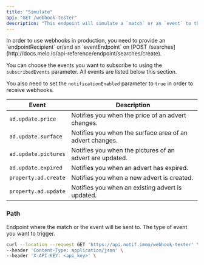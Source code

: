 ```yaml
---
title: "Simulate"
api: "GET /webhook-tester"
description: "This endpoint will simulate a `match` or an `event` to the given endpoint."
---
```


<Tip>
In order to use webhooks in production, you need to provide an `endpointRecipient` or/and an `eventEndpoint` on [POST /searches](http://docs.melo.io/api-reference/endpoint/searches/create).

You can choose the events you want to subscribe to using the `subscribedEvents` parameter. All events are listed below this section.

You also need to set the `notificationEnabled` parameter to `true` in order to receive webhooks.
</Tip>

| Event              | Description                                                  |
|--------------------|--------------------------------------------------------------|
| `ad.update.price`  | Notifies you when the price of an advert changes.       |
| `ad.update.surface`| Notifies you when the surface area of an advert changes.|
| `ad.update.pictures`| Notifies you when the pictures of an advert are updated.|
| `ad.update.expired`| Notifies you when an advert has expired.                    |
| `property.ad.create` | Notifies you when a new advert is created. |
| `property.ad.update` | Notifies you when an existing advert is updated. |


### Path

<ParamField path="endpoint" type="url" required placeholder="https://hook.eu1.make.com/...">
  Endpoint where the match or the event will be sent to.
</ParamField>

<ParamField path="eventType" type="string" required placeholder="ad.update.price">
  The type of event you want to trigger.
</ParamField>

<RequestExample>

```bash Example Request
curl --location --request GET 'https://api.notif.immo/webhook-tester' \
--header 'Content-Type: application/json' \
--header 'X-API-KEY: <api_key>' \
```

</RequestExample>
